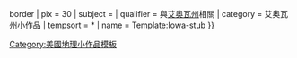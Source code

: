 {{asbox
| image     = Flag of Iowa.svg{{!}}border
| pix       = 30
| subject   =
| qualifier = 與[[艾奥瓦州]]相關
| category  = 艾奥瓦州小作品
| tempsort  = *
| name      = Template:Iowa-stub
}}<noinclude>
[[Category:美國地理小作品模板]]
</noinclude>